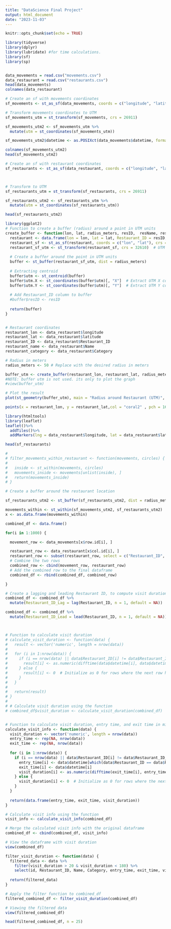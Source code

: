 ---
title: "DataScience Final Project"
output: html_document
date: "2023-11-03"
---

```{r setup, include=FALSE}
knitr::opts_chunk$set(echo = TRUE)
```

```{r}
library(tidyverse)
library(dplyr)
library(lubridate) #for time calculations.
library(sf)
library(sp)


data_movements = read.csv("movements.csv")
data_restaurant = read.csv("restaurants.csv")
head(data_movements)
colnames(data_restaurant)
```

```{r}
# Create an sf with movements coordinates
sf_movements <- st_as_sf(data_movements, coords = c("longitude", "latitude"), crs = 4326)

# Transform movements coordinates to UTM 
sf_movements_utm = st_transform(sf_movements, crs = 26911)

sf_movements_utm2 <- sf_movements_utm %>%
  mutate(utm = st_coordinates(sf_movements_utm))

sf_movements_utm2$datetime <- as.POSIXct(data_movements$datetime, format = "%Y-%m-%d %H:%M:%S")

colnames(sf_movements_utm2)
head(sf_movements_utm2)

```

```{r}

# Create an sf with restaurant coordinates
sf_restaurants <- st_as_sf(data_restaurant, coords = c("longitude", "latitude"), crs = 4326)



# Transform to UTM
sf_restaurants_utm = st_transform(sf_restaurants, crs = 26911)

sf_restaurants_utm2 <- sf_restaurants_utm %>%
  mutate(utm = st_coordinates(sf_restaurants_utm))

head(sf_restaurants_utm2)

```

```{r}
library(ggplot2)
# Function to create a buffer (radius) around a point in UTM units
create_buffer <- function(lon, lat, radius_meters, resID,  resName, resCat) {
  restaurant <- data.frame(lon = lon, lat = lat, Restaurant_ID = resID, Restaurant_Name = resName, Restaurant_Category = resCat)
  restaurant_sf <- st_as_sf(restaurant, coords = c("lon", "lat"), crs = 4326)
  restaurant_sf_utm <- st_transform(restaurant_sf, crs = 32610)  # UTM zone 33N
  
  # Create a buffer around the point in UTM units
  buffer <- st_buffer(restaurant_sf_utm, dist = radius_meters)
  
  # Extracting centroid
  buffer$utm <- st_centroid(buffer)
  buffer$utm.X <- st_coordinates(buffer$utm)[, "X"]  # Extract UTM X coordinate
  buffer$utm.Y <- st_coordinates(buffer$utm)[, "Y"]  # Extract UTM Y coordinate
  
  # Add Restaurant_ID column to buffer
  #buffer$resID <- resID
  
  return(buffer)
}


# Restaurant coordinates
restaurant_lon <- data_restaurant$longitude
restaurant_lat <- data_restaurant$latitude
restaurant_ID <- data_restaurant$Restaurant_ID
restaurant_name <- data_restaurant$Name
restaurant_category <- data_restaurant$Category

# Radius in meters
radius_meters <- 50 # Replace with the desired radius in meters

buffer_utm <- create_buffer(restaurant_lon, restaurant_lat, radius_meters, restaurant_ID, restaurant_name, restaurant_category)
#NOTE: buffer utm is not used. its only to plot the graph
#view(buffer_utm)

# Plot the result
plot(st_geometry(buffer_utm), main = "Radius around Restaurant (UTM)", col = "lightblue", lwd = 1)

points(x = restaurant_lon, y = restaurant_lat,col = "coral2" , pch = 16, cex = 2)  # Plot the restaurant location


```


```{r}
library(htmltools)
library(leaflet)
leaflet()%>%
  addTiles()%>%
  addMarkers(lng = data_restaurant$longitude, lat = data_restaurant$latitude, popup = data_restaurant$Name)

head(sf_restaurants)
```

```{r}
# 
# filter_movements_within_restaurant <- function(movements, circles) {
#   
#   inside <- st_within(movements, circles)
#   movements_inside <- movements[unlist(inside), ]
#   return(movements_inside)
# }

# Create a buffer around the restaurant location

sf_restaurants_utm2 <- st_buffer(sf_restaurants_utm2, dist = radius_meters)

movements_within <- st_within(sf_movements_utm2, sf_restaurants_utm2)
x <- as.data.frame(movements_within)

combined_df <- data.frame()

for(i in 1:1000) {

  movement_row <- data_movements[x$row.id[i], ]

  restaurant_row <- data_restaurant[x$col.id[i], ]
  restaurant_row <- subset(restaurant_row, select = c("Restaurant_ID", "Name", "Category"))
  # Combine the two rows
  combined_row <- cbind(movement_row, restaurant_row)
  # Add the combined row to the final dataframe
  combined_df <- rbind(combined_df, combined_row)

}

# Create a lagging and leading Restaurant ID, to compute visit duration
combined_df <- combined_df %>%
  mutate(Restaurant_ID_Lag = lag(Restaurant_ID, n = 1, default = NA))

combined_df <- combined_df %>%
  mutate(Restaurant_ID_Lead = lead(Restaurant_ID, n = 1, default = NA))



# Function to calculate visit duration
# calculate_visit_duration <- function(data) {
#   result <- vector('numeric', length = nrow(data))
#   
#   for (i in 1:nrow(data)) {
#     if (i == nrow(data) || data$Restaurant_ID[i] != data$Restaurant_ID_Lead[i]) {
#       result[i] <- as.numeric(difftime(data$datetime[i], data$datetime[which(data$Restaurant_ID == data$Restaurant_ID[i])[1]], units = "mins"))
#     } else {
#       result[i] <- 0  # Initialize as 0 for rows where the next row has the same Restaurant_ID
#     }
#   }
#   
#   return(result)
# }
# 
# # Calculate visit duration using the function
# combined_df$visit_duration <- calculate_visit_duration(combined_df)


# Function to calculate visit duration, entry time, and exit time in minutes
calculate_visit_info <- function(data) {
  visit_duration <- vector('numeric', length = nrow(data))
  entry_time <- rep(NA, nrow(data))
  exit_time <- rep(NA, nrow(data))
  
  for (i in 1:nrow(data)) {
    if (i == nrow(data) || data$Restaurant_ID[i] != data$Restaurant_ID_Lead[i]) {
      entry_time[i] <- data$datetime[which(data$Restaurant_ID == data$Restaurant_ID[i])[1]]
      exit_time[i] <- data$datetime[i]
      visit_duration[i] <- as.numeric(difftime(exit_time[i], entry_time[i], units = "mins"))
    } else {
      visit_duration[i] <- 0  # Initialize as 0 for rows where the next row has the same Restaurant_ID
    }
  }
  
  return(data.frame(entry_time, exit_time, visit_duration))
}

# Calculate visit info using the function
visit_info <- calculate_visit_info(combined_df)

# Merge the calculated visit info with the original dataframe
combined_df <- cbind(combined_df, visit_info)

# View the dataframe with visit duration
view(combined_df)

filter_visit_duration <- function(data) {
  filtered_data <- data %>%
    filter(visit_duration > 20 & visit_duration < 180) %>%
    select(id, Restaurant_ID, Name, Category, entry_time, exit_time, visit_duration)
  
  return(filtered_data)
}

# Apply the filter function to combined_df
filtered_combined_df <- filter_visit_duration(combined_df)

# Viewing the filtered data
view(filtered_combined_df)

head(filtered_combined_df, n = 25)
```

```{r}



```


